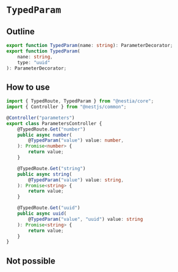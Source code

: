 # `TypedParam`
## Outline
```typescript filename="@nestia/core"
export function TypedParam(name: string): ParameterDecorator;
export function TypedParam(
    nane: string, 
    type: "uuid"
): ParameterDecorator;
```

## How to use
```typescript filename="ParametersController.ts"
import { TypedRoute, TypedParam } from "@nestia/core";
import { Controller } from "@nestjs/common";

@Controller("parameters")
export class ParametersController {
    @TypedRoute.Get("number")
    public async number(
        @TypedParam("value") value: number,
    ): Promise<number> {
        return value;
    }

    @TypedRoute.Get("string")
    public async string(
        @TypedParam("value") value: string,
    ): Promise<string> {
        return value;
    }

    @TypedRoute.Get("uuid")
    public async uuid(
        @TypedParam("value", "uuid") value: string
    ): Promise<string> {
        return value;
    }
}
```

## Not possible